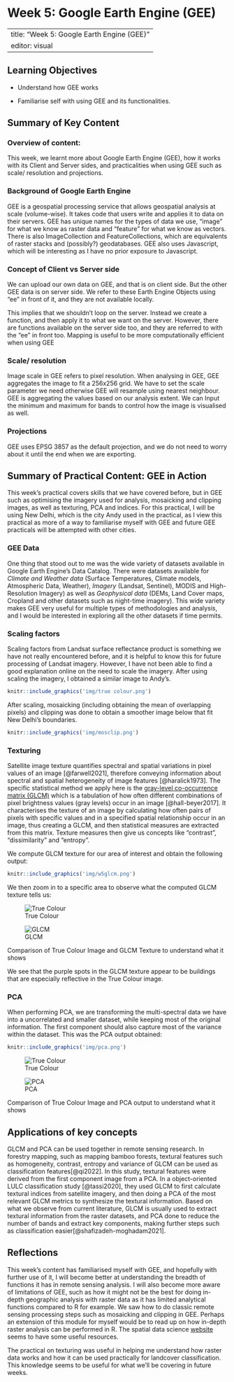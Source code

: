 # Week 5: Google Earth Engine (GEE)

---
title: "Week 5: Google Earth Engine (GEE)"
editor: visual
---

## Learning Objectives

-   Understand how GEE works

-   Familiarise self with using GEE and its functionalities.

## Summary of Key Content

### Overview of content:

This week, we learnt more about Google Earth Engine (GEE), how it works with its Client and Server sides, and practicalities when using GEE such as scale/ resolution and projections.

### Background of Google Earth Engine

GEE is a geospatial processing service that allows geospatial analysis at scale (volume-wise). It takes code that users write and applies it to data on their servers. GEE has unique names for the types of data we use, "image" for what we know as raster data and "feature" for what we know as vectors. There is also ImageCollection and FeatureCollections, which are equivalents of raster stacks and (possibly?) geodatabases. GEE also uses Javascript, which will be interesting as I have no prior exposure to Javascript.

### Concept of Client vs Server side

We can upload our own data on GEE, and that is on client side. But the other GEE data is on server side. We refer to these Earth Engine Objects using "ee" in front of it, and they are not available locally.

This implies that we shouldn't loop on the server. Instead we create a function, and then apply it to what we want on the server. However, there are functions available on the server side too, and they are referred to with the "ee" in front too. Mapping is useful to be more computationally efficient when using GEE

### Scale/ resolution

Image scale in GEE refers to pixel resolution. When analysing in GEE, GEE aggregates the image to fit a 256x256 grid. We have to set the scale parameter we need otherwise GEE will resample using nearest neighbour. GEE is aggregating the values based on our analysis extent. We can Input the minimum and maximum for bands to control how the image is visualised as well.

### Projections

GEE uses EPSG 3857 as the default projection, and we do not need to worry about it until the end when we are exporting.

## Summary of Practical Content: GEE in Action

This week's practical covers skills that we have covered before, but in GEE such as optimising the imagery used for analysis, mosaicking and clipping images, as well as texturing, PCA and indices. For this practical, I will be using New Delhi, which is the city Andy used in the practical, as I view this practical as more of a way to familiarise myself with GEE and future GEE practicals will be attempted with other cities.

### GEE Data

One thing that stood out to me was the wide variety of datasets available in Google Earth Engine's Data Catalog. There were datasets available for *Climate and Weather data* (Surface Temperatures, Climate models, Atmospheric Data, Weather), *Imagery* (Landsat, Sentinel), MODIS and High-Resolution Imagery) as well as *Geophysical data* (DEMs, Land Cover maps, Cropland and other datasets such as night-time imagery). This wide variety makes GEE very useful for multiple types of methodologies and analysis, and I would be interested in exploring all the other datasets if time permits.

### Scaling factors

Scaling factors from Landsat surface reflectance product is something we have not really encountered before, and it is helpful to know this for future processing of Landsat imagery. However, I have not been able to find a good explanation online on the need to scale the imagery. After using scaling the imagery, I obtained a similar image to Andy's.

```{r echo=FALSE, out.width = "100%", fig.align='center', cache=FALSE, fig.cap= "Fig. 1: True Colour"}
knitr::include_graphics('img/true colour.png') 
```

After scaling, mosaicking (including obtaining the mean of overlapping pixels) and clipping was done to obtain a smoother image below that fit New Delhi's boundaries.

```{r echo=FALSE, out.width = "100%", fig.align='center', cache=FALSE, fig.cap= "Fig. 2: Mosaicked and Clipped"}
knitr::include_graphics('img/mosclip.png')
```

### Texturing

Satellite image texture quantifies spectral and spatial variations in pixel values of an image [@farwell2021], therefore conveying information about spectral and spatial heterogeneity of image features [@haralick1973]. The specific statistical method we apply here is the [gray-level co-occurrence matrix (GLCM)](https://zia207.github.io/geospatial-r-github.io/texture-analysis.html) which is a tabulation of how often different combinations of pixel brightness values (gray levels) occur in an image [@hall-beyer2017]. It characterises the texture of an image by calculating how often pairs of pixels with specific values and in a specified spatial relationship occur in an image, thus creating a GLCM, and then statistical measures are extracted from this matrix. Texture measures then give us concepts like "contrast", "dissimilarity" and "entropy".

We compute GLCM texture for our area of interest and obtain the following output:

```{r echo=FALSE, out.width = "100%", fig.align='center', cache=FALSE, fig.cap= "Fig. 3: GLCM Texture of New Delhi"}
knitr::include_graphics('img/w5glcm.png')
```

We then zoom in to a specific area to observe what the computed GLCM texture tells us:

::: {#fig-glcm-comp layout-ncol="2"}
![True Colour](img/glcm2.png){#fig-tc}

![GLCM](img/glcm1.png){#fig-glcm}

Comparison of True Colour Image and GLCM Texture to understand what it shows
:::

We see that the purple spots in the GLCM texture appear to be buildings that are especially reflective in the True Colour image.

### PCA

When performing PCA, we are transforming the multi-spectral data we have into a uncorrelated and smaller dataset, while keeping most of the original information. The first component should also capture most of the variance within the dataset. This was the PCA output obtained:

```{r echo=FALSE, out.width = "100%", fig.align='center', cache=FALSE, fig.cap= "Fig. 4: PCA"}
knitr::include_graphics('img/pca.png')
```

::: {#fig-pca-comp layout-ncol="2"}
![True Colour](img/pca2.png){#fig-tc2}

![PCA](img/pca1.png){#fig-pca}

Comparison of True Colour Image and PCA output to understand what it shows
:::

## Applications of key concepts

GLCM and PCA can be used together in remote sensing research. In forestry mapping, such as mapping bamboo forests, textural features such as homogeneity, contrast, entropy and variance of GLCM can be used as classification features[@qi2022]. In this study, textural features were derived from the first component image from a PCA. In a object-oriented LULC classification study [@tassi2020], they used GLCM to first calculate textural indices from satellite imagery, and then doing a PCA of the most relevant GLCM metrics to synthesize the textural information. Based on what we observe from current literature, GLCM is usually used to extract textural information from the raster datasets, and PCA done to reduce the number of bands and extract key components, making further steps such as classification easier[@shafizadeh-moghadam2021].

## Reflections

This week's content has familiarised myself with GEE, and hopefully with further use of it, I will become better at understanding the breadth of functions it has in remote sensing analysis. I will also become more aware of limitations of GEE, such as how it might not be the best for doing in-depth geographic analysis with raster data as it has limited analytical functions compared to R for example. We saw how to do classic remote sensing processing steps such as mosaicking and clipping in GEE. Perhaps an extension of this module for myself would be to read up on how in-depth raster analysis can be performed in R. The spatial data science [website](https://rspatial.org/spatial/8-rastermanip.html#) seems to have some useful resources.

The practical on texturing was useful in helping me understand how raster data works and how it can be used practically for landcover classification. This knowledge seems to be useful for what we'll be covering in future weeks.
